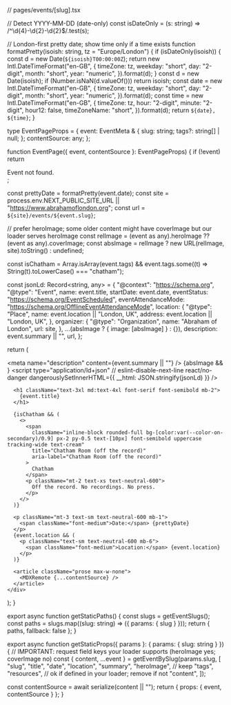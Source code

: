 // pages/events/[slug].tsx

// Detect YYYY-MM-DD (date-only)
const isDateOnly = (s: string) => /^\d{4}-\d{2}-\d{2}$/.test(s);

// London-first pretty date; show time only if a time exists
function formatPretty(isoish: string, tz = "Europe/London") {
  if (isDateOnly(isoish)) {
    const d = new Date(`${isoish}T00:00:00Z`);
    return new Intl.DateTimeFormat("en-GB", {
      timeZone: tz,
      weekday: "short",
      day: "2-digit",
      month: "short",
      year: "numeric",
    }).format(d);
  }
  const d = new Date(isoish);
  if (Number.isNaN(d.valueOf())) return isoish;
  const date = new Intl.DateTimeFormat("en-GB", {
    timeZone: tz,
    weekday: "short",
    day: "2-digit",
    month: "short",
    year: "numeric",
  }).format(d);
  const time = new Intl.DateTimeFormat("en-GB", {
    timeZone: tz,
    hour: "2-digit",
    minute: "2-digit",
    hour12: false,
    timeZoneName: "short",
  }).format(d);
  return `${date}, ${time}`;
}

type EventPageProps = {
  event: EventMeta & {
    slug: string;
    tags?: string[] | null;
  };
  contentSource: any;
};

function EventPage({ event, contentSource }: EventPageProps) {
  if (!event) return <div>Event not found.</div>;

  const prettyDate = formatPretty(event.date);
  const site = process.env.NEXT_PUBLIC_SITE_URL || "https://www.abrahamoflondon.org";
  const url = `${site}/events/${event.slug}`;

  // prefer heroImage; some older content might have coverImage but our loader serves heroImage
  const relImage = (event as any).heroImage ?? (event as any).coverImage;
  const absImage = relImage ? new URL(relImage, site).toString() : undefined;

  const isChatham =
    Array.isArray(event.tags) &&
    event.tags.some((t) => String(t).toLowerCase() === "chatham");

  const jsonLd: Record<string, any> = {
    "@context": "https://schema.org",
    "@type": "Event",
    name: event.title,
    startDate: event.date,
    eventStatus: "https://schema.org/EventScheduled",
    eventAttendanceMode: "https://schema.org/OfflineEventAttendanceMode",
    location: {
      "@type": "Place",
      name: event.location || "London, UK",
      address: event.location || "London, UK",
    },
    organizer: {
      "@type": "Organization",
      name: "Abraham of London",
      url: site,
    },
    ...(absImage ? { image: [absImage] } : {}),
    description: event.summary || "",
    url,
  };

  return (
    <div className="event-page px-4 py-10 mx-auto max-w-3xl">
      <Head>
        <title>{event.title} | Abraham of London</title>
        <meta name="description" content={event.summary || ""} />
        {absImage && <meta property="og:image" content={absImage} />}
        <meta property="og:type" content="website" />
        <meta property="og:url" content={url} />
        <script
          type="application/ld+json"
          // eslint-disable-next-line react/no-danger
          dangerouslySetInnerHTML={{ __html: JSON.stringify(jsonLd) }}
        />
      </Head>

      <h1 className="text-3xl md:text-4xl font-serif font-semibold mb-2">
        {event.title}
      </h1>

      {isChatham && (
        <>
          <span
            className="inline-block rounded-full bg-[color:var(--color-on-secondary)/0.9] px-2 py-0.5 text-[10px] font-semibold uppercase tracking-wide text-cream"
            title="Chatham Room (off the record)"
            aria-label="Chatham Room (off the record)"
          >
            Chatham
          </span>
          <p className="mt-2 text-xs text-neutral-600">
            Off the record. No recordings. No press.
          </p>
        </>
      )}

      <p className="mt-3 text-sm text-neutral-600 mb-1">
        <span className="font-medium">Date:</span> {prettyDate}
      </p>
      {event.location && (
        <p className="text-sm text-neutral-600 mb-6">
          <span className="font-medium">Location:</span> {event.location}
        </p>
      )}

      <article className="prose max-w-none">
        <MDXRemote {...contentSource} />
      </article>
    </div>
  );
}

export async function getStaticPaths() {
  const slugs = getEventSlugs();
  const paths = slugs.map((slug: string) => ({ params: { slug } }));
  return { paths, fallback: false };
}

export async function getStaticProps({ params }: { params: { slug: string } }) {
  // IMPORTANT: request field keys your loader supports (heroImage yes; coverImage no)
  const { content, ...event } = getEventBySlug(params.slug, [
    "slug",
    "title",
    "date",
    "location",
    "summary",
    "heroImage",   // keep
    "tags",
    "resources",   // ok if defined in your loader; remove if not
    "content",
  ]);

  const contentSource = await serialize(content || "");
  return { props: { event, contentSource } };
}

